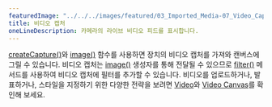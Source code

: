 ---
featuredImage: "../../../images/featured/03_Imported_Media-07_Video_Capture-thumbnail.png"
title: 비디오 캡처
oneLineDescription: 카메라의 라이브 비디오 피드를 표시합니다.
---

<a href="https://p5js.org/reference/p5/createCapture" target="_blank">createCapture()</a>와
<a href="https://p5js.org/reference/p5/image" target="_blank">image()</a> 함수를 사용하면 장치의 비디오 캡처를 가져와 캔버스에 그릴 수 있습니다.
비디오 캡처는 <a href="https://p5js.org/reference/p5/image" target="_blank">image()</a> 생성자를 통해 전달될 수 있으므로
<a href="https://p5js.org/reference/p5/filter" target="_blank">filter()</a> 메서드를 사용하여 비디오 캡처에 필터를 추가할 수 있습니다.
비디오를 업로드하거나, 발표하거나, 스타일을 지정하기 위한 다양한 전략을 보려면 
<a href="https://p5js.org/examples/dom-video.html" target="_blank">Video</a>와
<a href="https://p5js.org/examples/dom-video-canvas.html" target="_blank">Video Canvas</a>를 확인해 보세요.
